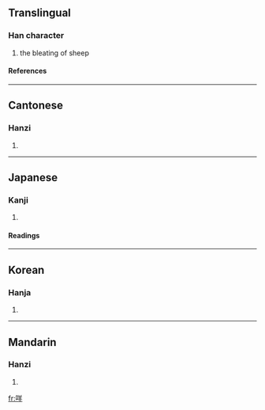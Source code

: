 ==Translingual==
===Han character===
{{Han char|rn=30|rad=口|as=06|sn=9|four=6805<sub>1</sub>|canj=口廿手 (RTQ)}}
# the bleating of sheep
====References====
{{Han ref|kx=0186.130|dkj=03540|dj=0405.340|hdz=10622.050|uh=54A9|ud=21673|bh=ABA7|bd=43943}}
----
==Cantonese==
===Hanzi===
{{yue-hanzi|jyut=|y=me1}}
# {{defn|Cantonese}}
----
==Japanese==
===Kanji===
{{ja-kanji|grade=|rs=口06}}
# {{defn|Japanese}} 
====Readings====
{{ja-readings|on=[[び]] (bi), [[み]] (mi)|kun=}}
----
==Korean==
===Hanja===
{{ko-hanja|hangeul=미|rv=mi|mr=mi}}
# {{defn|Korean}}
----
==Mandarin==
===Hanzi===
{{cmn-hanzi|pin=[[miē]] (mie1)|wg=mieh<sup>1</sup>}}
# {{defn|Mandarin}}

[[fr:咩]]